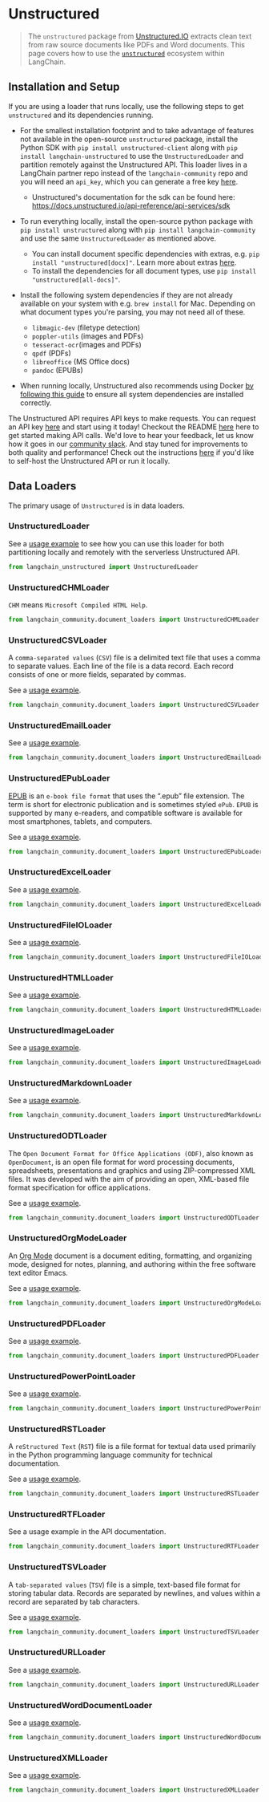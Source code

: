 # Unstructured

>The `unstructured` package from
[Unstructured.IO](https://www.unstructured.io/) extracts clean text from raw source documents like
PDFs and Word documents.
This page covers how to use the [`unstructured`](https://github.com/Unstructured-IO/unstructured)
ecosystem within LangChain.

## Installation and Setup

If you are using a loader that runs locally, use the following steps to get `unstructured` and its
dependencies running.

- For the smallest installation footprint and to take advantage of features not available in the
  open-source `unstructured` package, install the Python SDK with `pip install unstructured-client`
  along with `pip install langchain-unstructured` to use the `UnstructuredLoader` and partition
  remotely against the Unstructured API. This loader lives
  in a LangChain partner repo instead of the `langchain-community` repo and you will need an
  `api_key`, which you can generate a free key [here](https://unstructured.io/api-key/).
    - Unstructured's documentation for the sdk can be found here:
      https://docs.unstructured.io/api-reference/api-services/sdk

- To run everything locally, install the open-source python package with `pip install unstructured`
  along with `pip install langchain-community` and use the same `UnstructuredLoader` as mentioned above.
    - You can install document specific dependencies with extras, e.g. `pip install "unstructured[docx]"`. Learn more about extras [here](https://docs.unstructured.io/open-source/installation/full-installation).
    - To install the dependencies for all document types, use `pip install "unstructured[all-docs]"`.
- Install the following system dependencies if they are not already available on your system with e.g. `brew install` for Mac.
  Depending on what document types you're parsing, you may not need all of these.
    - `libmagic-dev` (filetype detection)
    - `poppler-utils` (images and PDFs)
    - `tesseract-ocr`(images and PDFs)
    - `qpdf` (PDFs)
    - `libreoffice` (MS Office docs)
    - `pandoc` (EPUBs)
- When running locally, Unstructured also recommends using Docker [by following this
  guide](https://docs.unstructured.io/open-source/installation/docker-installation) to ensure all
  system dependencies are installed correctly.

The Unstructured API requires API keys to make requests.
You can request an API key [here](https://unstructured.io/api-key-hosted) and start using it today!
Checkout the README [here](https://github.com/Unstructured-IO/unstructured-api) here to get started making API calls.
We'd love to hear your feedback, let us know how it goes in our [community slack](https://join.slack.com/t/unstructuredw-kbe4326/shared_invite/zt-1x7cgo0pg-PTptXWylzPQF9xZolzCnwQ).
And stay tuned for improvements to both quality and performance!
Check out the instructions
[here](https://github.com/Unstructured-IO/unstructured-api#dizzy-instructions-for-using-the-docker-image) if you'd like to self-host the Unstructured API or run it locally.


## Data Loaders

The primary usage of `Unstructured` is in data loaders.

### UnstructuredLoader

See a [usage example](/oss/integrations/document_loaders/unstructured_file) to see how you can use
this loader for both partitioning locally and remotely with the serverless Unstructured API.

```python
from langchain_unstructured import UnstructuredLoader
```

### UnstructuredCHMLoader

`CHM` means `Microsoft Compiled HTML Help`.

```python
from langchain_community.document_loaders import UnstructuredCHMLoader
```

### UnstructuredCSVLoader

A `comma-separated values` (`CSV`) file is a delimited text file that uses
a comma to separate values. Each line of the file is a data record.
Each record consists of one or more fields, separated by commas.

See a [usage example](/oss/integrations/document_loaders/csv#unstructuredcsvloader).

```python
from langchain_community.document_loaders import UnstructuredCSVLoader
```

### UnstructuredEmailLoader

See a [usage example](/oss/integrations/document_loaders/email).

```python
from langchain_community.document_loaders import UnstructuredEmailLoader
```

### UnstructuredEPubLoader

[EPUB](https://en.wikipedia.org/wiki/EPUB) is an `e-book file format` that uses
the “.epub” file extension. The term is short for electronic publication and
is sometimes styled `ePub`. `EPUB` is supported by many e-readers, and compatible
software is available for most smartphones, tablets, and computers.

See a [usage example](/oss/integrations/document_loaders/epub).

```python
from langchain_community.document_loaders import UnstructuredEPubLoader
```

### UnstructuredExcelLoader

See a [usage example](/oss/integrations/document_loaders/microsoft_excel).

```python
from langchain_community.document_loaders import UnstructuredExcelLoader
```

### UnstructuredFileIOLoader

See a [usage example](/oss/integrations/document_loaders/google_drive#passing-in-optional-file-loaders).

```python
from langchain_community.document_loaders import UnstructuredFileIOLoader
```

### UnstructuredHTMLLoader

See a [usage example](/oss/how-to/document_loader_html).

```python
from langchain_community.document_loaders import UnstructuredHTMLLoader
```

### UnstructuredImageLoader

See a [usage example](/oss/integrations/document_loaders/image).

```python
from langchain_community.document_loaders import UnstructuredImageLoader
```

### UnstructuredMarkdownLoader

See a [usage example](/oss/integrations/vectorstores/starrocks).

```python
from langchain_community.document_loaders import UnstructuredMarkdownLoader
```

### UnstructuredODTLoader

The `Open Document Format for Office Applications (ODF)`, also known as `OpenDocument`,
is an open file format for word processing documents, spreadsheets, presentations
and graphics and using ZIP-compressed XML files. It was developed with the aim of
providing an open, XML-based file format specification for office applications.

See a [usage example](/oss/integrations/document_loaders/odt).

```python
from langchain_community.document_loaders import UnstructuredODTLoader
```

### UnstructuredOrgModeLoader

An [Org Mode](https://en.wikipedia.org/wiki/Org-mode) document is a document editing, formatting, and organizing mode, designed for notes, planning, and authoring within the free software text editor Emacs.

See a [usage example](/oss/integrations/document_loaders/org_mode).

```python
from langchain_community.document_loaders import UnstructuredOrgModeLoader
```

### UnstructuredPDFLoader

See a [usage example](/oss/how-to/document_loader_pdf/#layout-analysis-and-extraction-of-text-from-images).

```python
from langchain_community.document_loaders import UnstructuredPDFLoader
```

### UnstructuredPowerPointLoader

See a [usage example](/oss/integrations/document_loaders/microsoft_powerpoint).

```python
from langchain_community.document_loaders import UnstructuredPowerPointLoader
```

### UnstructuredRSTLoader

A `reStructured Text` (`RST`) file is a file format for textual data
used primarily in the Python programming language community for technical documentation.

See a [usage example](/oss/integrations/document_loaders/rst).

```python
from langchain_community.document_loaders import UnstructuredRSTLoader
```

### UnstructuredRTFLoader

See a usage example in the API documentation.

```python
from langchain_community.document_loaders import UnstructuredRTFLoader
```

### UnstructuredTSVLoader

A `tab-separated values` (`TSV`) file is a simple, text-based file format for storing tabular data.
Records are separated by newlines, and values within a record are separated by tab characters.

See a [usage example](/oss/integrations/document_loaders/tsv).

```python
from langchain_community.document_loaders import UnstructuredTSVLoader
```

### UnstructuredURLLoader

See a [usage example](/oss/integrations/document_loaders/url).

```python
from langchain_community.document_loaders import UnstructuredURLLoader
```

### UnstructuredWordDocumentLoader

See a [usage example](/oss/integrations/document_loaders/microsoft_word#using-unstructured).

```python
from langchain_community.document_loaders import UnstructuredWordDocumentLoader
```

### UnstructuredXMLLoader

See a [usage example](/oss/integrations/document_loaders/xml).

```python
from langchain_community.document_loaders import UnstructuredXMLLoader
```
